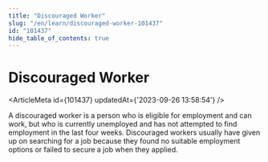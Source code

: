 ```yaml
---
title: "Discouraged Worker"
slug: "/en/learn/discouraged-worker-101437"
id: "101437"
hide_table_of_contents: true
---
```



# Discouraged Worker

<ArticleMeta id={101437} updatedAt={'2023-09-26 13:58:54'} />
<div className='border-solid border-b border-t-0 my-4 border-[var(--ifm-color-gray-300)]' />

A discouraged worker is a person who is eligible for employment and can work, but who is currently unemployed and has not attempted to find employment in the last four weeks. Discouraged workers usually have given up on searching for a job because they found no suitable employment options or failed to secure a job when they applied.
